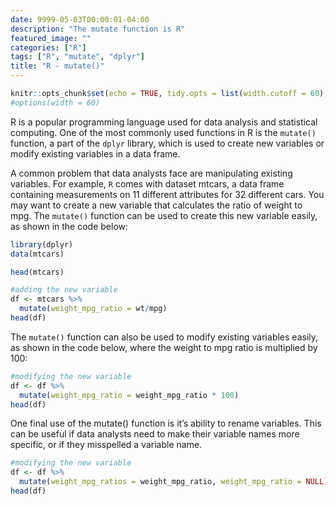 ```yaml
---
date: 9999-05-03T00:00:01-04:00
description: "The mutate function is R"
featured_image: ""
categories: ["R"]
tags: ["R", "mutate", "dplyr"]
title: "R - mutate()"
---
```


```r
knitr::opts_chunk$set(echo = TRUE, tidy.opts = list(width.cutoff = 60), tidy = TRUE)
#options(width = 60)
```

R is a popular programming language used for data analysis and statistical computing. One of the most commonly used functions in R is the `mutate()` function, a part of the `dplyr` library, which is used to create new variables or modify existing variables in a data frame.

A common problem that data analysts face are manipulating existing variables. For example, `R` comes with dataset mtcars, a data frame containing measurements on 11 different attributes for 32 different cars. You may want to create a new variable that calculates the ratio of weight to mpg. The `mutate()` function can be used to create this new variable easily, as shown in the code below:

```r
library(dplyr)
data(mtcars)
```

```r
head(mtcars)

#adding the new variable
df <- mtcars %>%
  mutate(weight_mpg_ratio = wt/mpg)
head(df)
```

The `mutate()` function can also be used to modify existing variables easily, as shown in the code below, where the weight to mpg ratio is multiplied by 100:

```r
#modifying the new variable
df <- df %>%
  mutate(weight_mpg_ratio = weight_mpg_ratio * 100)
head(df)
```

One final use of the mutate() function is it's ability to rename variables. This can be useful if data analysts need to make their variable names more specific, or if they misspelled a variable name.

```r
#modifying the new variable
df <- df %>%
  mutate(weight_mpg_ratios = weight_mpg_ratio, weight_mpg_ratio = NULL)
head(df)
```

